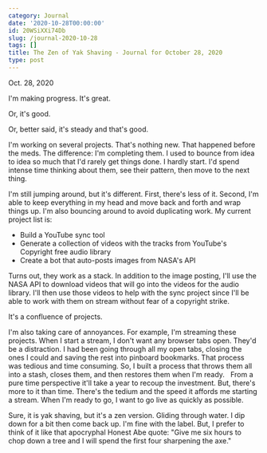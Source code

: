 ```yaml
---
category: Journal
date: '2020-10-28T00:00:00'
id: 20WSiXXi74Db
slug: /journal-2020-10-28
tags: []
title: The Zen of Yak Shaving - Journal for October 28, 2020
type: post
---
```


Oct. 28, 2020

I'm making progress. It's great. 

Or, it's good. 

Or, better said, it's steady and that's good. 

I'm working on several projects. That's nothing new. That happened before the meds. The difference: I'm completing them. I used to bounce from idea to idea so much that I'd rarely get things done. I hardly start. I'd spend intense time thinking about them, see their pattern, then move to the next thing.  

I'm still jumping around, but it's different. First, there's less of it. Second, I'm able to keep everything in my head and move back and forth and wrap things up. I'm also bouncing around to avoid duplicating work. My current project list is:

- Build a YouTube sync tool
- Generate a collection of videos with the tracks from YouTube's Copyright free audio library
- Create a bot that auto-posts images from NASA's API

Turns out, they work as a stack. In addition to the image posting, I'll use the NASA API to download videos that will go into the videos for the audio library. I'll then use those videos to help with the sync project since I'll be able to work with them on stream without fear of a copyright strike. 

It's a confluence of projects. 

I'm also taking care of annoyances. For example, I'm streaming these projects. When I start a stream, I don't want any browser tabs open. They'd be a distraction. I had been going through all my open tabs, closing the ones I could and saving the rest into pinboard bookmarks. That process was tedious and time consuming. So, I built a process that throws them all into a stash, closes them, and then restores them when I'm ready.  
From a pure time perspective it'll take a year to recoup the investment. But, there's more to it than time. There's the tedium and the speed it affords me starting a stream. When I'm ready to go, I want to go live as quickly as possible. 

Sure, it is yak shaving, but it's a zen version. Gliding through water. I dip down for a bit then come back up. I'm fine with the label. But, I prefer to think of it like that apocryphal Honest Abe quote: "Give me six hours to chop down a tree and I will spend the first four sharpening the axe."